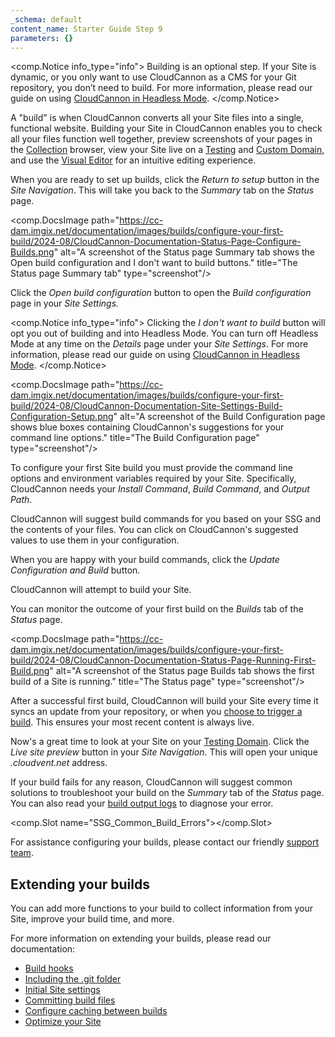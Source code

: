 ```yaml
---
_schema: default
content_name: Starter Guide Step 9
parameters: {}
---
```

<comp.Notice info_type="info">
  Building is an optional step. If your Site is dynamic, or you only want to use CloudCannon as a CMS for your Git repository, you don’t need to build. For more information, please read our guide on using [CloudCannon in Headless Mode](/documentation/guides/headless-starter-guide/).
</comp.Notice>

A "build" is when CloudCannon converts all your Site files into a single, functional website. Building your Site in CloudCannon enables you to check all your files function well together, preview screenshots of your pages in the [Collection](https://alive-camel.cloudvent.net/documentation/articles/define-your-collections/) browser, view your Site live on a [Testing](https://alive-camel.cloudvent.net/documentation/articles/viewing-your-site-on-a-testing-domain/) and [Custom Domain](https://alive-camel.cloudvent.net/documentation/articles/hosting-your-site-on-a-custom-domain/), and use the [Visual Editor](https://alive-camel.cloudvent.net/documentation/articles/the-visual-editor/) for an intuitive editing experience.

When you are ready to set up builds, click the *Return to setup* button in the *Site Navigation*. This will take you back to the *Summary* tab on the *Status* page.

<comp.DocsImage path="https://cc-dam.imgix.net/documentation/images/builds/configure-your-first-build/2024-08/CloudCannon-Documentation-Status-Page-Configure-Builds.png" alt="A screenshot of the Status page Summary tab shows the Open build configuration and I don't want to build buttons." title="The Status page Summary tab" type="screenshot"/>

Click the *Open build configuration* button to open the *Build configuration* page in your *Site Settings.*

<comp.Notice info_type="info">
  Clicking the *I don't want to build* button will opt you out of building and into Headless Mode. You can turn off Headless Mode at any time on the *Details* page under your *Site Settings*. For more information, please read our guide on using [CloudCannon in Headless Mode](/documentation/guides/headless-starter-guide/).
</comp.Notice>

<comp.DocsImage path="https://cc-dam.imgix.net/documentation/images/builds/configure-your-first-build/2024-08/CloudCannon-Documentation-Site-Settings-Build-Configuration-Setup.png" alt="A screenshot of the Build Configuration page shows blue boxes containing CloudCannon's suggestions for your command line options." title="The Build Configuration page" type="screenshot"/>

To configure your first Site build you must provide the command line options and environment variables required by your Site. Specifically, CloudCannon needs your *Install Command*, *Build Command*, and *Output Path*.

CloudCannon will suggest build commands for you based on your SSG and the contents of your files. You can click on CloudCannon's suggested values to use them in your configuration.

When you are happy with your build commands, click the *Update Configuration and Build* button.

CloudCannon will attempt to build your Site.

You can monitor the outcome of your first build on the *Builds* tab of the *Status* page.

<comp.DocsImage path="https://cc-dam.imgix.net/documentation/images/builds/configure-your-first-build/2024-08/CloudCannon-Documentation-Status-Page-Running-First-Build.png" alt="A screenshot of the Status page Builds tab shows the first build of a Site is running." title="The Status page" type="screenshot"/>

After a successful first build, CloudCannon will build your Site every time it syncs an update from your repository, or when you [choose to trigger a build](/documentation/articles/what-is-a-site-build/#starting-a-build). This ensures your most recent content is always live.

Now's a great time to look at your Site on your [Testing Domain](https://alive-camel.cloudvent.net/documentation/articles/viewing-your-site-on-a-testing-domain/). Click the *Live site preview* button in your *Site Navigation*. This will open your unique *.cloudvent.net* address.

If your build fails for any reason, CloudCannon will suggest common solutions to troubleshoot your build on the *Summary* tab of the *Status* page. You can also read your [build output logs](/documentation/articles/what-is-a-site-build/#reading-your-build-output-logs) to diagnose your error.

<comp.Slot name="SSG_Common_Build_Errors"></comp.Slot>

For assistance configuring your builds, please contact our friendly [support team](/support/).

## Extending your builds

You can add more functions to your build to collect information from your Site, improve your build time, and more.

For more information on extending your builds, please read our documentation:

* [Build hooks](/documentation/articles/extending-your-build-process-with-hooks/)
* [Including the .git folder](/documentation/articles/including-git-folder-in-your-build/)
* [Initial Site settings](/documentation/articles/pre-configure-your-site-before-creation-on-cloudcannon/)
* [Committing build files](/documentation/articles/saving-files-from-your-build-back-to-your-source/)
* [Configure caching between builds](/documentation/articles/configure-caching-between-builds/)
* [Optimize your Site](/documentation/articles/optimizing-your-build-by-minifying-css-and-javascript/)
